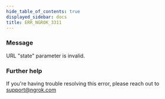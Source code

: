 ```yaml
---
hide_table_of_contents: true
displayed_sidebar: docs
title: ERR_NGROK_3311
---
```


### Message

URL "state" parameter is invalid.

### Further help

If you're having trouble resolving this error, please reach out to [support@ngrok.com](mailto:support@ngrok.com?subject=Help%20with%20ERR_NGROK_3311)
